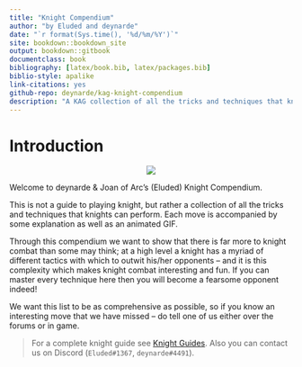 ```yaml
--- 
title: "Knight Compendium"
author: "by Eluded and deynarde"
date: "`r format(Sys.time(), '%d/%m/%Y')`"
site: bookdown::bookdown_site
output: bookdown::gitbook
documentclass: book
bibliography: [latex/book.bib, latex/packages.bib]
biblio-style: apalike
link-citations: yes
github-repo: deynarde/kag-knight-compendium
description: "A KAG collection of all the tricks and techniques that knights can perform."
---
```


# Introduction {-}

<p align="center">
  <img src="imgs/logo.png">
</p>

Welcome to deynarde & Joan of Arc's (Eluded) Knight Compendium.

This is not a guide to playing knight, but rather a collection of all the tricks and techniques that knights can perform. Each move is accompanied by some explanation as well as an animated GIF.

Through this compendium we want to show that there is far more to knight combat than some may think; at a high level a knight has a myriad of different tactics with which to outwit his/her opponents – and it is this complexity which makes knight combat interesting and fun.
If you can master every technique here then you will become a fearsome opponent indeed!

We want this list to be as comprehensive as possible, so if you know an interesting move that we have missed – do tell one of us either over the forums or in game.

> For a complete knight guide see [Knight Guides](https://deynarde.github.io/kag_knight_guide/). Also you can contact us on Discord (`Eluded#1367`, `deynarde#4491`).

